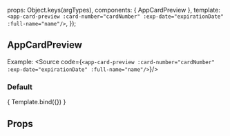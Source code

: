 
<Meta title="ui-kit/AppCardPreview" component={AppCardPreview} />

  props: Object.keys(argTypes),
  components: { AppCardPreview },
  template: `
      <app-card-preview
          :card-number="cardNumber"
          :exp-date="expirationDate"
          :full-name="name"/>
    `,
});


## AppCardPreview

Example:
<Source code={`
    <app-card-preview
      :card-number="cardNumber"
      :exp-date="expirationDate"
      :full-name="name"/>
`}/>



### Default
<Canvas>
  <Story name="Default view" args={{ cardNumber: '9348-0316-3277-7833', expirationDate: '8/24', name: 'Test name'}}>
    { Template.bind({}) }
  </Story>
</Canvas>


## Props
<ArgsTable story="Default view" />
